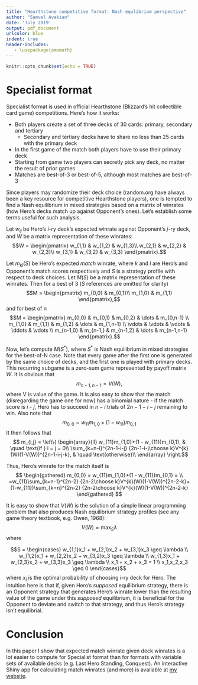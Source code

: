 ```yaml
---
title: "Hearthstone competitive format: Nash equlibrium perspective"
author: "Samvel Avakian"
date: 'July 2019'
output: pdf_document
urlcolor: blue
indent: true
header-includes:
   - \usepackage{amsmath}
---
```


```r
knitr::opts_chunk$set(echo = TRUE)
```
# Specialist format

Specialist format is used in official Hearthstone (Blizzard's hit collectible card game) competitions. Here's how it works:

* Both players create a set of three decks of 30 cards: primary, secondary and tertiary
    + Secondary and tertiary decks have to share no less than 25 cards with the primary deck
* In the first game of the match both players have to use their primary deck
* Starting from game two players can secretly pick any deck, no matter the result of prior games
* Matches are best-of-3 or best-of-5, although most matches are best-of-3

Since players may randomize their deck choice (random.org have always been a key resource for competitive Hearthstone players), one is tempted to find a Nash equilibrium in mixed strategies based on a matrix of winrates (how Hero's decks match up against Opponent's ones). Let's establish some terms useful for such analysis.

Let $w_{ij}$ be Hero's $i$-ry deck's expected winrate against Opponent's $j$-ry deck, and $W$ be a matrix representation of these winrates:
$$W = 
\begin{pmatrix}
w_{1,1} & w_{1,2} & w_{1,3}\\
w_{2,1} & w_{2,2} & w_{2,3}\\
w_{3,1} & w_{3,2} & w_{3,3}
\end{pmatrix}.$$

Let $m_{kl}(S)$ be Hero's expected _match_ winrate, where $k$ and $l$ are Hero's and Opponent's match scores respectively and $S$ is a strategy profile with respect to deck choices. Let $M(S)$ be a matrix representation of these winrates. Then for a best of 3 ($S$ references are omitted for clarity)
$$M = 
\begin{pmatrix}
m_{0,0} & m_{0,1}\\
m_{1,0} & m_{1,1}
\end{pmatrix},$$ and for best of n
$$M = 
\begin{pmatrix}
    m_{0,0} & m_{0,1} & m_{0,2} & \dots  & m_{0,n-1} \\
    m_{1,0} & m_{1,1} & m_{1,2} & \dots  & m_{1,n-1} \\
    \vdots & \vdots & \vdots & \ddots & \vdots \\
    m_{n-1,0} & m_{n-1,} & m_{n-1,2} & \dots  & m_{n-1,n-1}
\end{pmatrix}.$$

Now, let's compute $M(S^*)$, where $S^*$ is Nash equilibrium in mixed strategies for the best-of-N case. Note that every game after the first one is generated by the same choice of decks, and the first one is played with primary decks. This recurring subgame is a zero-sum game represented by payoff matrix $W$. It is obvious that 
$$m_{n-1,n-1} = V(W),$$
where V is value of the game. It is also easy to show that the match (disregarding the game one for now) has a binomial nature - if the match score is $i$ - $j$, Hero has to succeed in $n-i$ trials of $2n-1-i-j$ remaining to win. Also note that 
$$m_{0,0} = w_{11}m_{1,0}+(1 - w_{11})m_{0,1}$$
It then follows that 
$$ m_{i,j} = \left\{
        \begin{array}{ll}
            w_{11}m_{1,0}+(1 - w_{11})m_{0,1}, & \quad \text{if } i = j = 0\\
            \sum_{k=n-i}^{2n-1-i-j} {2n-1-i-j\choose k}V^{k}(W)(1-V(W))^{2n-1-i-j-k},  & \quad \text{otherwise}\\
        \end{array}
    \right.$$
    
Thus, Hero's winrate for the match itself is 
$$
\begin{gathered}
m_{0,0} = w_{11}m_{1,0}+(1 - w_{11})m_{0,1} =  \\
=w_{11}\sum_{k=n-1}^{2n-2} {2n-2\choose k}V^{k}(W)(1-V(W))^{2n-2-k}+(1-w_{11})\sum_{k=n}^{2n-2} {2n-2\choose k}V^{k}(W)(1-V(W))^{2n-2-k}
\end{gathered}
$$

It is easy to show that $V(W)$ is the solution of a simple linear programming problem that also produces Nash equilibrium strategy profiles (see any game theory textbook, e.g. Owen, 1968):
$$V(W) = \max_{S} \lambda$$ 
where

$$S = \begin{cases}
w_{1,1}x_1 + w_{2,1}x_2 + w_{3,1}x_3 \geq \lambda \\
w_{1,2}x_1 + w_{2,2}x_2 + w_{3,2}x_3 \geq \lambda \\
w_{1,3}x_1 + w_{2,3}x_2 + w_{3,3}x_3 \geq \lambda \\ 
x_1 + x_2 + x_3 = 1 \\
x_1,x_2,x_3 \geq 0
\end{cases}$$
where $x_i$ is the optimal probability of choosing $i$-ry deck for Hero. The intuition here is that if, given Hero's _supposed_ equilibrium strategy, there is an Opponent strategy that generates Hero's winrate lower than the resulting value of the game under this _supposed_ equilibrium, it is beneficial for the Opponent to deviate and switch to that strategy, and thus Hero's strategy isn't equilibrial. 

# Conclusion

In this paper I show that expected match winrate given deck winrates is a lot easier to compute for Specialist format than for formats with variable sets of available decks (e.g. Last Hero Standing, Conquest). An interactive Shiny app for calculating match winrates (and more) is available at [my website](https://naturewillconfess.com/specialist/).